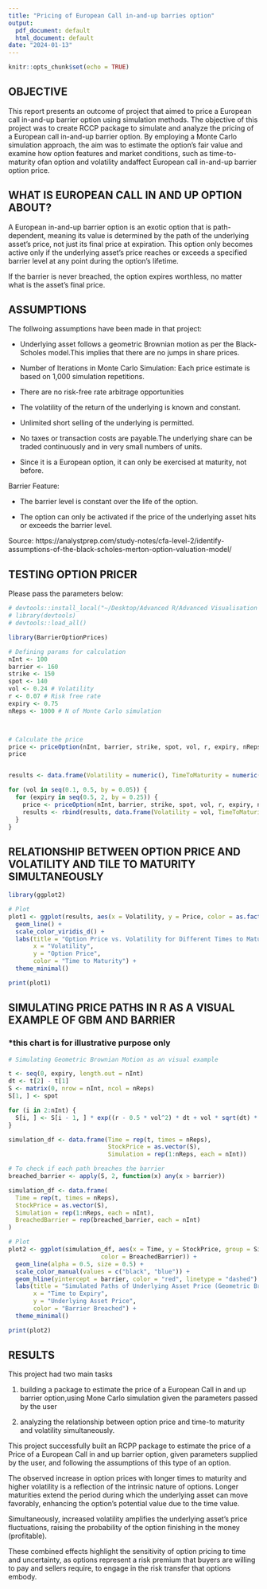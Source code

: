 ```yaml
---
title: "Pricing of European Call in-and-up barries option"
output:
  pdf_document: default
  html_document: default
date: "2024-01-13"
---
```


```r
knitr::opts_chunk$set(echo = TRUE)
```

## OBJECTIVE

This report presents an outcome of project that aimed to price a European call in-and-up barrier option using simulation methods. The objective of this project was to create RCCP package to simulate and analyze the pricing of a European call in-and-up barrier option. By employing a Monte Carlo simulation approach, the aim was to estimate the option's fair value and examine how option features and market conditions, such as time-to-maturity ofan option and volatility andaffect European call in-and-up barrier option price. 


## WHAT IS EUROPEAN CALL IN AND UP OPTION ABOUT?


A European in-and-up barrier option is an exotic option that is path-dependent, meaning its value is determined by the path of the underlying asset's price, not just its final price at expiration. This option only becomes active only if the underlying asset's price reaches or exceeds a specified barrier level at any point during the option's lifetime.

If the barrier is never breached, the option expires worthless, no matter what is the asset's final price. 


## ASSUMPTIONS 

The follwoing assumptions have been made in that project:

- Underlying asset follows a geometric Brownian motion as per the Black-Scholes model.This implies that there are no jumps in share prices.

- Number of Iterations in Monte Carlo Simulation: Each price estimate is based on 1,000 simulation repetitions.

- There are no risk-free rate arbitrage opportunities

- The volatility of the return of the underlying is known and constant.

- Unlimited short selling of the underlying is permitted.

- No taxes or transaction costs are payable.The underlying share can be traded continuously and in very small numbers of units.

- Since it is a European option, it can only be exercised at maturity, not before.

Barrier Feature:

- The barrier level is constant over the life of the option.

- The option can only be activated if the price of the underlying asset hits or exceeds the barrier level.

Source: https://analystprep.com/study-notes/cfa-level-2/identify-assumptions-of-the-black-scholes-merton-option-valuation-model/


## TESTING OPTION PRICER

Please pass the parameters below: 

```r

# devtools::install_local("~/Desktop/Advanced R/Advanced Visualisation in R/BarrierOptionPrices")
# library(devtools)
# devtools::load_all()

library(BarrierOptionPrices)

# Defining params for calculation 
nInt <- 100 
barrier <- 160
strike <- 150
spot <- 140
vol <- 0.24 # Volatility
r <- 0.07 # Risk free rate 
expiry <- 0.75
nReps <- 1000 # N of Monte Carlo simulation



# Calculate the price
price <- priceOption(nInt, barrier, strike, spot, vol, r, expiry, nReps)
price


results <- data.frame(Volatility = numeric(), TimeToMaturity = numeric(), Price = numeric())

for (vol in seq(0.1, 0.5, by = 0.05)) {
  for (expiry in seq(0.5, 2, by = 0.25)) {
    price <- priceOption(nInt, barrier, strike, spot, vol, r, expiry, nReps)
    results <- rbind(results, data.frame(Volatility = vol, TimeToMaturity = expiry, Price = price))
  }
}

```
## RELATIONSHIP BETWEEN OPTION PRICE AND VOLATILITY AND TILE TO MATURITY SIMULTANEOUSLY 

```r

library(ggplot2)

# Plot
plot1 <- ggplot(results, aes(x = Volatility, y = Price, color = as.factor(TimeToMaturity))) +
  geom_line() +
  scale_color_viridis_d() +
  labs(title = "Option Price vs. Volatility for Different Times to Maturity",
       x = "Volatility",
       y = "Option Price",
       color = "Time to Maturity") +
  theme_minimal()

print(plot1)


```
## SIMULATING PRICE PATHS IN R AS A VISUAL EXAMPLE OF GBM AND BARRIER 

### *this chart is for illustrative purpose only 

```r


# Simulating Geometric Brownian Motion as an visual example 

t <- seq(0, expiry, length.out = nInt)
dt <- t[2] - t[1]
S <- matrix(0, nrow = nInt, ncol = nReps)
S[1, ] <- spot

for (i in 2:nInt) {
  S[i, ] <- S[i - 1, ] * exp((r - 0.5 * vol^2) * dt + vol * sqrt(dt) * rnorm(nReps))
}

simulation_df <- data.frame(Time = rep(t, times = nReps), 
                            StockPrice = as.vector(S), 
                            Simulation = rep(1:nReps, each = nInt))

# To check if each path breaches the barrier
breached_barrier <- apply(S, 2, function(x) any(x > barrier))

simulation_df <- data.frame(
  Time = rep(t, times = nReps), 
  StockPrice = as.vector(S), 
  Simulation = rep(1:nReps, each = nInt),
  BreachedBarrier = rep(breached_barrier, each = nInt) 
)

# Plot
plot2 <- ggplot(simulation_df, aes(x = Time, y = StockPrice, group = Simulation, 
                          color = BreachedBarrier)) + 
  geom_line(alpha = 0.5, size = 0.5) +
  scale_color_manual(values = c("black", "blue")) +
  geom_hline(yintercept = barrier, color = "red", linetype = "dashed") +
  labs(title = "Simulated Paths of Underlying Asset Price (Geometric Brownian Motion)",
       x = "Time to Expiry",
       y = "Underlying Asset Price",
       color = "Barrier Breached") +
  theme_minimal()

print(plot2)
```

## RESULTS 

This project had two main tasks 

1) building a package to estimate the price of a European Call in and up barrier option,using Mone Carlo simulation given the parameters passed by the user 

2) analyzing the relationship between option price and time-to maturity and volatility simultaneously. 

This project successfully built an RCPP package to estimate the price of a Price of a European Call in and up barrier option, given parameters supplied by the user, and following the assumptions of this type of an option. 


The observed increase in option prices with longer times to maturity and higher volatility is a reflection of the intrinsic nature of options. Longer maturities extend the period during which the underlying asset can move favorably, enhancing the option's potential value due to the time value.

Simultaneously, increased volatility amplifies the underlying asset's price fluctuations, raising the probability of the option finishing in the money (profitable).

These combined effects highlight the sensitivity of option pricing to time and uncertainty, as options represent a risk premium that buyers are willing to pay and sellers require, to engage in the risk transfer that options embody.





